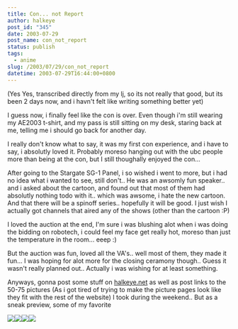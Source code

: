 ```yaml
---
title: Con... not Report
author: halkeye
post_id: "345"
date: 2003-07-29
post_name: con_not_report
status: publish
tags:
  - anime
slug: /2003/07/29/con_not_report
datetime: 2003-07-29T16:44:00+0800
---
```


(Yes Yes, transcribed directly from my lj, so its not really that good, but its been 2 days now, and i havn't felt like writing something better yet)

I guess now, i finally feel like the con is over. Even though i'm still wearing my AE2003 t-shirt, and my pass is still sitting on my desk, staring back at me, telling me i should go back for another day.

I really don't know what to say, it was my first con experience, and i have to say, i absolutly loved it.
Probably moreso hanging out with the ubc people more than being at the con, but I still thoughally enjoyed the con...

After going to the Stargate SG-1 Panel, i so wished i went to more, but i had no idea what i wanted to see, still don't.. He was an awsomly fun speaker.. and i asked about the cartoon, and found out that most of them had absolutly nothing todo with it.. which was awsome, i hate the new cartoon. And that there will be a spinoff series.. hopefully it will be good. I just wish I actually got channels that aired any of the shows (other than the cartoon :P)

I loved the auction at the end, I'm sure i was blushing alot when i was doing the bidding on robotech, i could feel my face get really hot, moreso than just the temperature in the room... eeep :)

But the auction was fun, loved all the VA's.. well most of them, they made it fun... I was hoping for alot more for the closing ceramony though.. Guess it wasn't really planned out.. Actually i was wishing for at least something.

Anyways, gonna post some stuff on [halkeye.net](https://www.halkeye.net) as well as post links to the 50-75 pictures (As i got tired of trying to make the picture pages look like they fit with the rest of the website) I took during the weekend.. But as a sneak preview, some of my favorite

![](https://gallery.halkeye.net/albums/2003-07-26/DCP_0435.thumb.jpg)![](https://gallery.halkeye.net/albums/2003-07-26/DCP_0440.thumb.jpg)![](https://gallery.halkeye.net/albums/2003-07-27/DCP_0450.thumb.jpg)![](https://gallery.halkeye.net/albums/2003-07-27/DCP_0464.thumb.jpg)
